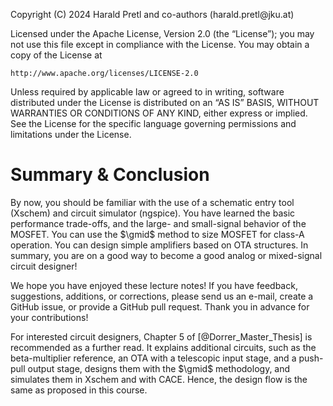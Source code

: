 ::: {.content-hidden}
Copyright (C) 2024 Harald Pretl and co-authors (harald.pretl@jku.at)

Licensed under the Apache License, Version 2.0 (the "License");
you may not use this file except in compliance with the License.
You may obtain a copy of the License at

    http://www.apache.org/licenses/LICENSE-2.0

Unless required by applicable law or agreed to in writing, software
distributed under the License is distributed on an "AS IS" BASIS,
WITHOUT WARRANTIES OR CONDITIONS OF ANY KIND, either express or implied.
See the License for the specific language governing permissions and
limitations under the License.
:::

# Summary & Conclusion

By now, you should be familiar with the use of a schematic entry tool (Xschem) and circuit simulator (ngspice). You have learned the basic performance trade-offs, and the large- and small-signal behavior of the MOSFET. You can use the $\gmid$ method to size MOSFET for class-A operation. You can design simple amplifiers based on OTA structures. In summary, you are on a good way to become a good analog or mixed-signal circuit designer!

::: {.callout-important title="Feedback"}
We hope you have enjoyed these lecture notes! If you have feedback, suggestions, additions, or corrections, please send us an e-mail, create a GitHub issue, or provide a GitHub pull request. Thank you in advance for your contributions!
:::

::: {.callout-note title="Further Reading"}
For interested circuit designers, Chapter 5 of [@Dorrer_Master_Thesis] is recommended as a further read. It explains additional circuits, such as the beta-multiplier reference, an OTA with a telescopic input stage, and a push-pull output stage, designs them with the $\gmid$ methodology, and simulates them in Xschem and with CACE. Hence, the design flow is the same as proposed in this course.
:::